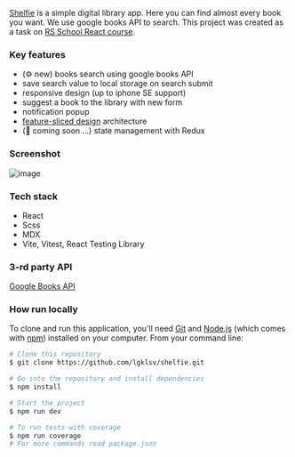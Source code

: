 [Shelfie](https://github.com/lgklsv/shelfie) is a simple
digital library app. Here you can find almost every book you want. We use google books API to search. This project was created as a task on [RS School React course](https://rs.school/react/).

### Key features

- (⚙️ new) books search using google books API
- save search value to local storage on search submit
- responsive design (up to iphone SE support)
- suggest a book to the library with new form
- notification popup
- [feature-sliced design](https://feature-sliced.design/) architecture
- (🚀 coming soon ...) state management with Redux

### Screenshot

![image](https://user-images.githubusercontent.com/101424508/230730175-70290ba4-3a67-4978-836e-ac7611a9f626.png)

### Tech stack

- React
- Scss
- MDX
- Vite, Vitest, React Testing Library

### 3-rd party API

[Google Books API](https://developers.google.com/books/docs/v1/using)

### How run locally

To clone and run this application, you'll need [Git](https://git-scm.com) and [Node.js](https://nodejs.org/en/download/) (which comes with [npm](http://npmjs.com)) installed on your computer. From your command line:

```bash
# Clone this repository
$ git clone https://github.com/lgklsv/shelfie.git

# Go into the repository and install dependencies
$ npm install

# Start the project
$ npm run dev

# To run tests with coverage
$ npm run coverage
# For more commands read package.json
```
